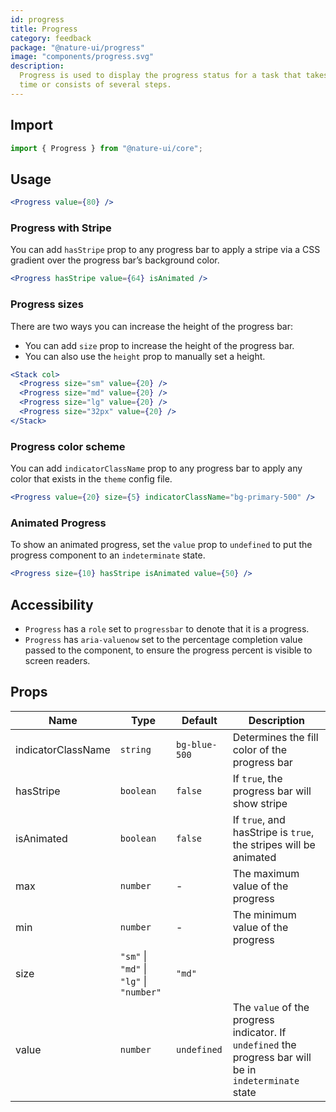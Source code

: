 ```yaml
---
id: progress
title: Progress
category: feedback
package: "@nature-ui/progress"
image: "components/progress.svg"
description:
  Progress is used to display the progress status for a task that takes a long
  time or consists of several steps.
---
```


## Import

```js
import { Progress } from "@nature-ui/core";
```

## Usage

```jsx
<Progress value={80} />
```

### Progress with Stripe

You can add `hasStripe` prop to any progress bar to apply a stripe via a CSS
gradient over the progress bar’s background color.

```jsx
<Progress hasStripe value={64} isAnimated />
```

### Progress sizes

There are two ways you can increase the height of the progress bar:

- You can add `size` prop to increase the height of the progress bar.
- You can also use the `height` prop to manually set a height.

```jsx
<Stack col>
  <Progress size="sm" value={20} />
  <Progress size="md" value={20} />
  <Progress size="lg" value={20} />
  <Progress size="32px" value={20} />
</Stack>
```

### Progress color scheme

You can add `indicatorClassName` prop to any progress bar to apply any color that
exists in the `theme` config file.

```jsx
<Progress value={20} size={5} indicatorClassName="bg-primary-500" />
```

### Animated Progress

To show an animated progress, set the `value` prop to `undefined` to put the
progress component to an `indeterminate` state.

```jsx
<Progress size={10} hasStripe isAnimated value={50} />
```

## Accessibility

- `Progress` has a `role` set to `progressbar` to denote that it is a progress.
- `Progress` has `aria-valuenow` set to the percentage completion value passed
  to the component, to ensure the progress percent is visible to screen readers.

## Props

| Name               | Type                                     | Default       | Description                                                                                             |
| ------------------ | ---------------------------------------- | ------------- | ------------------------------------------------------------------------------------------------------- |
| indicatorClassName | `string`                                 | `bg-blue-500` | Determines the fill color of the progress bar                                                           |
| hasStripe          | `boolean`                                | `false`       | If `true`, the progress bar will show stripe                                                            |
| isAnimated         | `boolean`                                | `false`       | If `true`, and hasStripe is `true`, the stripes will be animated                                        |
| max                | `number`                                 | -             | The maximum value of the progress                                                                       |
| min                | `number`                                 | -             | The minimum value of the progress                                                                       |
| size               | `"sm"` \| `"md"` \| `"lg"` \| `"number"` | `"md"`        |                                                                                                         |
| value              | `number`                                 | `undefined`   | The `value` of the progress indicator. If `undefined` the progress bar will be in `indeterminate` state |
